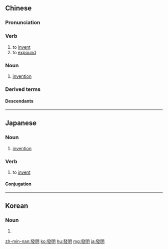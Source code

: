 {{also|発明|发明}}
==Chinese==
{{zh-forms|s=发明}}

===Pronunciation===
{{zh-pron
|m=fāmíng|ma=Zh-famíng.ogg
|c=faat3 ming4
|mn=hoat-bêng
|h=pfs=fat-mìn
|cat=v,n
}}

===Verb===
{{zh-verb}}

# to [[invent]]
# to [[expound]]

===Noun===
{{zh-noun}}

# [[invention]] {{zh-mw|m:個|m:項}}

===Derived terms===
{{zh-der|發明權|需要是發明之母}}

====Descendants====
{{CJKV|發明|s=発明|はつめい|발명}}

{{zh-cat|Elementary}}

----

==Japanese==
{{ja-kanjitab|はつ|めい|yomi=o}}

===Noun===
{{ja-noun|はつめい|shin=発明}}

# [[invention]]

===Verb===
{{ja-verb-suru|はつめい|shin=発明}}

# to [[invent]]

====Conjugation====
{{ja-suru|はつめい}}

----

==Korean==
{{ko-hanjatab}}

===Noun===
{{ko-noun|hj|hangeul=발명}}

# {{hanja form of|발명|invention}}

[[zh-min-nan:發明]]
[[ko:發明]]
[[hu:發明]]
[[mg:發明]]
[[ja:發明]]